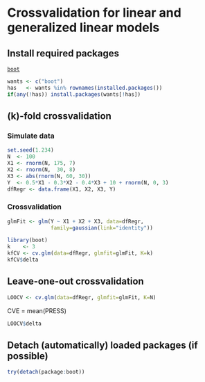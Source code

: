 Crossvalidation for linear and generalized linear models
=========================

Install required packages
-------------------------

[`boot`](http://cran.r-project.org/package=boot)

```r
wants <- c("boot")
has   <- wants %in% rownames(installed.packages())
if(any(!has)) install.packages(wants[!has])
```

\(k\)-fold crossvalidation
-------------------------

### Simulate data
    
```r
set.seed(1.234)
N  <- 100
X1 <- rnorm(N, 175, 7)
X2 <- rnorm(N,  30, 8)
X3 <- abs(rnorm(N, 60, 30))
Y  <- 0.5*X1 - 0.3*X2 - 0.4*X3 + 10 + rnorm(N, 0, 3)
dfRegr <- data.frame(X1, X2, X3, Y)
```

### Crossvalidation

```r
glmFit <- glm(Y ~ X1 + X2 + X3, data=dfRegr,
              family=gaussian(link="identity"))
```

```r
library(boot)
k    <- 3
kfCV <- cv.glm(data=dfRegr, glmfit=glmFit, K=k)
kfCV$delta
```

Leave-one-out crossvalidation
-------------------------

```r
LOOCV <- cv.glm(data=dfRegr, glmfit=glmFit, K=N)
```

CVE = mean(PRESS)

```r
LOOCV$delta
```

Detach (automatically) loaded packages (if possible)
-------------------------

```r
try(detach(package:boot))
```
